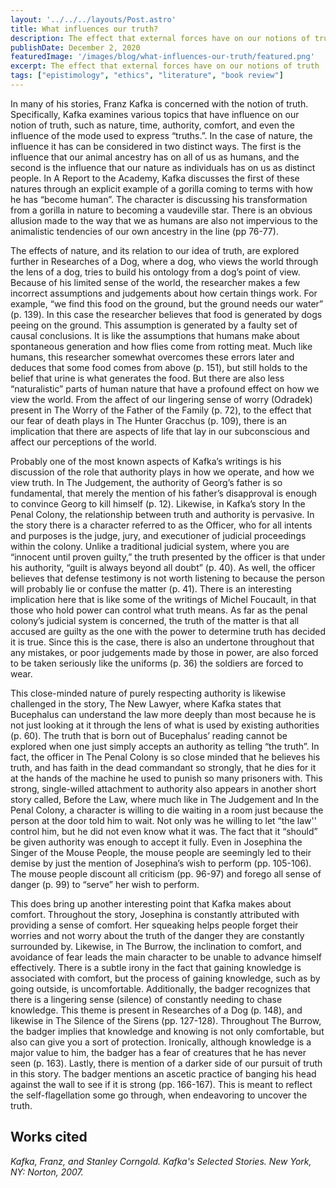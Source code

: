 ```yaml
---
layout: '../../../layouts/Post.astro'
title: What influences our truth?
description: The effect that external forces have on our notions of truth
publishDate: December 2, 2020
featuredImage: '/images/blog/what-influences-our-truth/featured.png'
excerpt: The effect that external forces have on our notions of truth
tags: ["epistimology", "ethics", "literature", "book review"]
---
```


In many of his stories, Franz Kafka is concerned with the notion of truth. Specifically, Kafka examines various topics that have influence on our notion of truth, such as nature, time, authority, comfort, and even the influence of the mode used to express “truths.”. In the case of nature, the influence it has can be considered in two distinct ways. The first is the influence that our animal ancestry has on all of us as humans, and the second is the influence that our nature as individuals has on us as distinct people. In A Report to the Academy, Kafka discusses the first of these natures through an explicit example of a gorilla coming to terms with how he has “become human”. The character is discussing his transformation from a gorilla in nature to becoming a vaudeville star. There is an obvious allusion made to the way that we as humans are also not impervious to the animalistic tendencies of our own ancestry in the line (pp 76-77). 

The effects of nature, and its relation to our idea of truth, are explored further in Researches of a Dog, where a dog, who views the world through the lens of a dog, tries to build his ontology from a dog’s point of view. Because of his limited sense of the world, the researcher makes a few incorrect assumptions and judgements about how certain things work. For example, “we find this food on the ground, but the ground needs our water” (p. 139). In this case the researcher believes that food is generated by dogs peeing on the ground. This assumption is generated by a faulty set of causal conclusions. It is like the assumptions that humans make about spontaneous generation and how flies come from rotting meat. Much like humans, this researcher somewhat overcomes these errors later and deduces that some food comes from above (p. 151), but still holds to the belief that urine is what generates the food. But there are also less “naturalistic” parts of human nature that have a profound effect on how we view the world. From the affect of our lingering sense of worry (Odradek) present in The Worry of the Father of the Family (p. 72), to the effect that our fear of death plays in The Hunter Gracchus (p. 109), there is an implication that there are aspects of life that lay in our subconscious and affect our perceptions of the world.

Probably one of the most known aspects of Kafka’s writings is his discussion of the role that authority plays in how we operate, and how we view truth. In The Judgement, the authority of Georg’s father is so fundamental, that merely the mention of his father’s disapproval is enough to convince Georg to kill himself (p. 12). Likewise, in Kafka’s story In the Penal Colony, the relationship between truth and authority is pervasive. In the story there is a character referred to as the Officer, who for all intents and purposes is the judge, jury, and executioner of judicial proceedings within the colony. Unlike a traditional judicial system, where you are “innocent until proven guilty,” the truth presented by the officer is that under his authority, “guilt is always beyond all doubt” (p. 40). As well, the officer believes that defense testimony is not worth listening to because the person will probably lie or confuse the matter (p. 41). There is an interesting implication here that is like some of the writings of Michel Foucault, in that those who hold power can control what truth means. As far as the penal colony’s judicial system is concerned, the truth of the matter is that all accused are guilty as the one with the power to determine truth has decided it is true. Since this is the case, there is also an undertone throughout that any mistakes, or poor judgements made by those in power, are also forced to be taken seriously like the uniforms (p. 36) the soldiers are forced to wear.

This close-minded nature of purely respecting authority is likewise challenged in the story, The New Lawyer, where Kafka states that Bucephalus can understand the law more deeply than most because he is not just looking at it through the lens of what is used by existing authorities (p. 60). The truth that is born out of Bucephalus’ reading cannot be explored when one just simply accepts an authority as telling “the truth”. In fact, the officer in The Penal Colony is so close minded that he believes his truth, and has faith in the dead commandant so strongly, that he dies for it at the hands of the machine he used to punish so many prisoners with. This strong, single-willed attachment to authority also appears in another short story called, Before the Law, where much like in The Judgement and In the Penal Colony, a character is willing to die waiting in a room just because the person at the door told him to wait. Not only was he willing to let “the law'' control him, but he did not even know what it was. The fact that it “should” be given authority was enough to accept it fully. Even in Josephina the Singer of the Mouse People, the mouse people are seemingly led to their demise by just the mention of Josephina’s wish to perform (pp. 105-106). The mouse people discount all criticism (pp. 96-97) and forego all sense of danger (p. 99) to “serve” her wish to perform.

This does bring up another interesting point that Kafka makes about comfort. Throughout the story, Josephina is constantly attributed with providing a sense of comfort. Her squeaking helps people forget their worries and not worry about the truth of the danger they are constantly surrounded by. Likewise, in The Burrow, the inclination to comfort, and avoidance of fear leads the main character to be unable to advance himself effectively. There is a subtle irony in the fact that gaining knowledge is associated with comfort, but the process of gaining knowledge, such as by going outside, is uncomfortable. Additionally, the badger recognizes that there is a lingering sense (silence) of constantly needing to chase knowledge. This theme is present in Researches of a Dog (p. 148), and likewise in The Silence of the Sirens (pp. 127-128). Throughout The Burrow, the badger implies that knowledge and knowing is not only comfortable, but also can give you a sort of protection. Ironically, although knowledge is a major value to him, the badger has a fear of creatures that he has never seen (p. 163). Lastly, there is mention of a darker side of our pursuit of truth in this story. The badger mentions an ascetic practice of banging his head against the wall to see if it is strong (pp. 166-167). This is meant to reflect the self-flagellation some go through, when endeavoring to uncover the truth.

## Works cited

*Kafka, Franz, and Stanley Corngold. Kafka's Selected Stories. New York, NY: Norton, 2007.*
